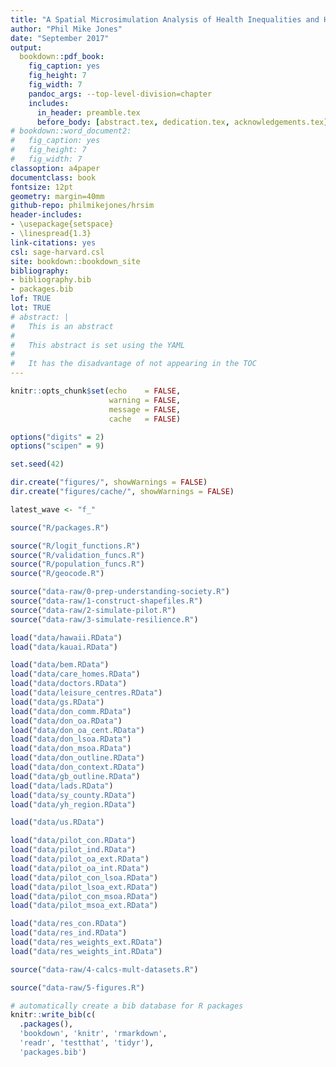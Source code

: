 ```yaml
---
title: "A Spatial Microsimulation Analysis of Health Inequalities and Health Resilience"
author: "Phil Mike Jones"
date: "September 2017"
output:
  bookdown::pdf_book:
    fig_caption: yes
    fig_height: 7
    fig_width: 7
    pandoc_args: --top-level-division=chapter
    includes:
      in_header: preamble.tex
      before_body: [abstract.tex, dedication.tex, acknowledgements.tex]
# bookdown::word_document2:
#   fig_caption: yes
#   fig_height: 7
#   fig_width: 7
classoption: a4paper
documentclass: book
fontsize: 12pt
geometry: margin=40mm
github-repo: philmikejones/hrsim
header-includes:
- \usepackage{setspace}
- \linespread{1.3}
link-citations: yes
csl: sage-harvard.csl
site: bookdown::bookdown_site
bibliography:
- bibliography.bib
- packages.bib
lof: TRUE
lot: TRUE
# abstract: |
#   This is an abstract
#   
#   This abstract is set using the YAML
#   
#   It has the disadvantage of not appearing in the TOC
---
```


```r
knitr::opts_chunk$set(echo    = FALSE,
                      warning = FALSE,
                      message = FALSE,
                      cache   = FALSE)
```

```r
options("digits" = 2)
options("scipen" = 9)
```

```r
set.seed(42)
```

```r
dir.create("figures/", showWarnings = FALSE)
dir.create("figures/cache/", showWarnings = FALSE)
```

```r
latest_wave <- "f_"
```

```r
source("R/packages.R")
```

```r
source("R/logit_functions.R")
source("R/validation_funcs.R")
source("R/population_funcs.R")
source("R/geocode.R")
```

```r
source("data-raw/0-prep-understanding-society.R")
source("data-raw/1-construct-shapefiles.R")
source("data-raw/2-simulate-pilot.R")
source("data-raw/3-simulate-resilience.R")
```

```r
load("data/hawaii.RData")
load("data/kauai.RData")

load("data/bem.RData")
load("data/care_homes.RData")
load("data/doctors.RData")
load("data/leisure_centres.RData")
load("data/gs.RData")
load("data/don_comm.RData")
load("data/don_oa.RData")
load("data/don_oa_cent.RData")
load("data/don_lsoa.RData")
load("data/don_msoa.RData")
load("data/don_outline.RData")
load("data/don_context.RData")
load("data/gb_outline.RData")
load("data/lads.RData")
load("data/sy_county.RData")
load("data/yh_region.RData")

load("data/us.RData")

load("data/pilot_con.RData")
load("data/pilot_ind.RData")
load("data/pilot_oa_ext.RData")
load("data/pilot_oa_int.RData")
load("data/pilot_con_lsoa.RData")
load("data/pilot_lsoa_ext.RData")
load("data/pilot_con_msoa.RData")
load("data/pilot_msoa_ext.RData")

load("data/res_con.RData")
load("data/res_ind.RData")
load("data/res_weights_ext.RData")
load("data/res_weights_int.RData")
```

```r
source("data-raw/4-calcs-mult-datasets.R")
```

```r
source("data-raw/5-figures.R")
```

```r
# automatically create a bib database for R packages
knitr::write_bib(c(
  .packages(),
  'bookdown', 'knitr', 'rmarkdown',
  'readr', 'testthat', 'tidyr'),
  'packages.bib')
```
